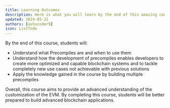```yaml
---
title: Learning Outcomes
description: Here is what you will learn by the end of this amazing course.
updated: 2024-05-31
authors: [ashucoder9]
icon: ListTodo
---
```


By the end of this course, students will:

- Understand what Precompiles are and when to use them
- Understand how the development of precompiles enables developers to create more optimized and capable blockchain systems and to tackle completely new use cases not achievable with previous solutions
- Apply the knowledge gained in the course by building multiple precompiles

Overall, this course aims to provide an advanced understanding of the customization of the EVM. By completing this course, students will be better prepared to build advanced blockchain applications.
